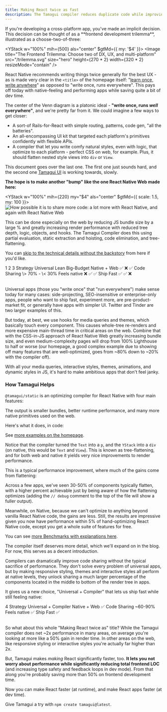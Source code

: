 ```yaml
---
title: Making React twice as fast
description: The Tamagui compiler reduces duplicate code while improving performance and platform-specific output.
---
```


<IntroParagraph>
  If you're developing a cross-platform app, you've made an implicit decision. This
  decision can be thought of as a **frontend development trilemma**, illustrated as a
  choose-two-of-three:
</IntroParagraph>

<YStack w="100%" mih={500} als="center" $gtMd={{ my: '$4' }}>
  <Image
    title="The Frontend Trilemma: Choose two of DX, UX, and multi-platform"
    src="/trilemma.svg"
    size="hero"
    height={270 * 2}
    width={320 * 2}
    resizeMode="contain"
  />
</YStack>

React Native recommends writing things twice generally for the best UX - as is made very clear in the `<title>` of the homepage itself: "[learn once, write anywhere](https://reactnative.dev/)" as opposed to "write once, runs everywhere". This pays off today with native-feeling and performing apps while saving quite a bit of dev time.

The center of the Venn diagram is a platonic ideal - <strong>"write once, runs _well_ everywhere"</strong>, and we're pretty far from it. We could imagine a few ways to get closer:

- A sort-of Rails-for-React with simple routing, patterns, code gen, "all the batteries".
- An all-encompassing UI kit that targeted each platform's primitives confidently with flexible APIs.
- A compiler that let you write comfy natural styles, even with logic, that optimize to each platform - perfect CSS on web, for example. Plus, it should flatten nested style views into `div` or `View`.

This document goes over the last one. The first one just sounds hard, and the second one [Tamagui UI](/docs/components/stacks) is working towards, slowly.

**The hope is to make another "bump" like the one React Native Web made here:**

<YStack w="100%" mih={220} my="$4" als="center" $gtMd={{ scale: 1.5, my: 100 }}>
  <Image
    title="How possible it is to share more code: a lot more with React Native, and again with React Native Web"
    src="/code-sharing2.svg"
    size="hero"
    height={220}
    width={380}
    resizeMode="contain"
  />
</YStack>

This can be done especially on the web by reducing JS bundle size by a large % and greatly increasing render performance with reduced tree depth, logic, objects, and hooks. The Tamagui Compiler does this using partial evaluation, static extraction and hoisting, code elimination, and tree-flattening.

You can [skip to the technical details without the backstory](#how-tamagui-helps) from here if you'd like.

<Table heading="Choose your journey">
  <TableCol>
    <TableCell head></TableCell>
    <TableCell>1</TableCell>
    <TableCell>2</TableCell>
    <TableCell>3</TableCell>
  </TableCol>
  <TableCol>
    <TableCell head>Strategy</TableCell>
    <TableCell>Universal</TableCell>
    <TableCell>Lean</TableCell>
    <TableCell>Big-Budget</TableCell>
  </TableCol>
  <TableCol>
    <TableCell head>Native + Web</TableCell>
    <TableCell>✅</TableCell>
    <TableCell>❌</TableCell>
    <TableCell>✅</TableCell>
  </TableCol>
  <TableCol>
    <TableCell head>Code Sharing</TableCell>
    <TableCell>\> 70%</TableCell>
    <TableCell>-</TableCell>
    <TableCell>\< 30%</TableCell>
  </TableCol>
  <TableCol>
    <TableCell head>Feels native</TableCell>
    <TableCell>❌</TableCell>
    <TableCell>✅</TableCell>
    <TableCell>✅</TableCell>
  </TableCol>
    <TableCol>
    <TableCell head>Ship Fast</TableCell>
    <TableCell>✅</TableCell>
    <TableCell>✅</TableCell>
    <TableCell>❌</TableCell>
  </TableCol>
</Table>

Universal apps (those you "write once" that "run everywhere") make sense today for many cases: side-projecting, SEO-insensitive or enterprise-only apps, people who want to ship fast, experiment more, are pre-product-market fit, or generally have apps with simpler UI. Twitter and Tinder are two larger examples of this.

But today, at best, we use hooks for media queries and themes, which basically touch every component. This causes whole-tree re-renders and more expensive main-thread time in critical areas on the web. Combine that with the CSS-in-JS approach of React Native Web greatly increasing bundle size, and even medium-complexity pages will drop from 100% Lighthouse to half or worse (our homepage, a good complex example due to showing off many features that are well-optimized, goes from ~80% down to ~20% with the compiler off).

With all your media queries, interactive styles, themes, animations, and dynamic styles in JS, it's hard to make ambitious apps that don't feel janky.

### How Tamagui Helps

`@tamagui/static` is an optimizing compiler for React Native with four main features:

<YStack py="$4">
  <Features
    size="$5"
    items={[
      `Extracts all types of styling syntax into atomic CSS.`,
      `Removes a high % of inline styles with partial evaluation and hoisting.`,
      `Reduces tree depth, flattening expensive styled components into div or View.`,
      `Evaluates useMedia and useTheme hooks, turning logical expressions into media queries and CSS variables.`,
    ]}
  />
</YStack>

The output is smaller bundles, better runtime performance, and many more native primitives used on the web.

Here's what it does, in code:

<TamaguiExamplesCode />

See [more examples on the homepage](/).

Notice that the compiler turned the `Text` into a `p`, and the `YStack` into a `div` (on native, this would be `Text` and `View`). This is known as tree-flattening, and for both web and native it yields very nice improvements to render performance.

This is a typical performance improvement, where much of the gains come from flattening:

<YStack my="$2">
  <BenchmarkChartWeb />
</YStack>

Across a few apps, we've seen 30-50% of components typically flatten, with a higher percent achievable just by being aware of how the flattening optimizes (adding the `// debug` comment to the top of the file will show a fuller output).

Meanwhile, on Native, because we can't optimize to anything beyond vanilla React Native code, the gains are less. Still, the results are impressive given you now have performance within 5% of hand-optimizing React Native code, except you get a whole suite of features for free.

<YStack my="$2">
  <BenchmarkChartNative />
</YStack>

You can see [more Benchmarks with explanations here](/docs/intro/benchmarks).

The compiler itself deserves more detail, which we'll expand on in the blog. For now, this serves as a decent introduction.

Compilers can dramatically improve code sharing without the typical sacrifice of performance. They don't solve every problem of universal apps, but by making responsive styling, themes and interactive styles all perform at native levels, they unlock sharing a much larger percentage of the components located in the middle to bottom of the render tree in apps.

It gives us a new choice, "Universal + Compiler" that lets us ship fast while still feeling native:

<Table my="$6">
  <TableCol>
    <TableCell head></TableCell>
    <TableCell>4</TableCell>
  </TableCol>
  <TableCol>
    <TableCell head>Strategy</TableCell>
    <TableCell>Universal + Compiler</TableCell>
  </TableCol>
  <TableCol>
    <TableCell head>Native + Web</TableCell>
    <TableCell>✅</TableCell>
  </TableCol>
  <TableCol>
    <TableCell head>Code Sharing</TableCell>
    <TableCell>~60-90%</TableCell>
  </TableCol>
  <TableCol>
    <TableCell head>Feels native</TableCell>
    <TableCell>✅</TableCell>
  </TableCol>
  <TableCol>
    <TableCell head>Ship Fast</TableCell>
    <TableCell>✅</TableCell>
  </TableCol>
</Table>

So what about this whole "Making React twice as" title? While the Tamagui compiler does net ~2x performance in many areas, on average you're looking at more like a 50% gain in render time. In other areas on the web, like responsive styling or interactive styles you're actually far higher than 2x.

But, Tamagui makes _making_ React significantly faster, too. **It lets you not worry about performance while significantly reducing total frontend LOC** (and increasing type safety and feedback loops in dev mode). From that along you're probably saving more than 50% on frontend development time.

Now you can make React faster (at runtime), and make React apps faster (at dev time).

Give Tamagui a try with `npm create tamagui@latest`.
